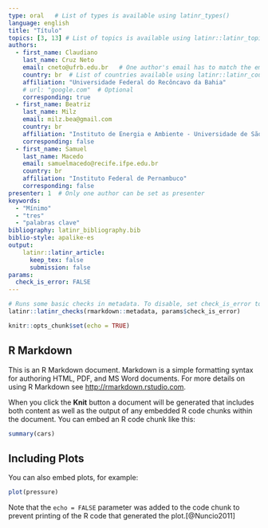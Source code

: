 ```yaml
---
type: oral   # List of types is available using latinr_types()
language: english
title: "Título"
topics: [3, 13] # List of topics is available using latinr::latinr_topics()
authors:
  - first_name: Claudiano
    last_name: Cruz Neto
    email: cneto@ufrb.edu.br   # One author's email has to match the email registered in EasyChair.
    country: br  # List of countries available using latinr::latinr_countries()
    affiliation: "Universidade Federal do Recôncavo da Bahia"
    # url: "google.com"  # Optional 
    corresponding: true
  - first_name: Beatriz
    last_name: Milz
    email: milz.bea@gmail.com
    country: br
    affiliation: "Instituto de Energia e Ambiente - Universidade de São Paulo"
    corresponding: false
  - first_name: Samuel
    last_name: Macedo
    email: samuelmacedo@recife.ifpe.edu.br
    country: br
    affiliation: "Instituto Federal de Pernambuco"
    corresponding: false
presenter: 1  # Only one author can be set as presenter
keywords: 
  - "Mínimo"
  - "tres"
  - "palabras clave"
bibliography: latinr_bibliography.bib
biblio-style: apalike-es   
output: 
    latinr::latinr_article:
      keep_tex: false
      submission: false
params: 
  check_is_error: FALSE
---
```



```r
# Runs some basic checks in metadata. To disable, set check_is_error to FALSE
latinr::latinr_checks(rmarkdown::metadata, params$check_is_error)
```


```r
knitr::opts_chunk$set(echo = TRUE)
```

## R Markdown



This is an R Markdown document. Markdown is a simple formatting syntax for authoring HTML, PDF, and MS Word documents. For more details on using R Markdown see <http://rmarkdown.rstudio.com>.

When you click the **Knit** button a document will be generated that includes both content as well as the output of any embedded R code chunks within the document. You can embed an R code chunk like this:

```r
summary(cars)
```

## Including Plots

You can also embed plots, for example:

```r
plot(pressure)
```

Note that the `echo = FALSE` parameter was added to the code chunk to prevent printing of the R code that generated the plot.[@Nuncio2011]
